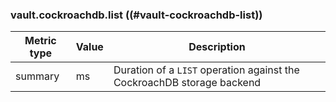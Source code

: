 ### vault.cockroachdb.list ((#vault-cockroachdb-list))

Metric type | Value | Description
----------- | ----- | -----------
summary     | ms    | Duration of a `LIST` operation against the CockroachDB storage backend